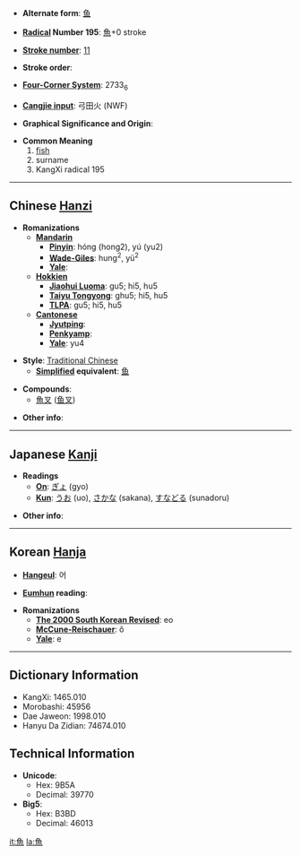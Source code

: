 * '''Alternate form''': [[鱼]]

* '''[[Wiktionary:Chinese radical index| Radical]] Number 195''': [[Wiktionary:Chinese radical index 魚|魚]]+0 stroke

* '''[[Wiktionary:Chinese total strokes index|Stroke number]]''': [[Wiktionary:Chinese total strokes index 11|11]]

* '''Stroke order''': 

* '''[[Wiktionary:Chinese four corner index|Four-Corner System]]''': 2733<sub>6</sub>

* '''[[Wiktionary:Chinese Cangjie index|Cangjie input]]''': 弓田火 (NWF)

* '''Graphical Significance and Origin''': 

* '''Common Meaning'''
*#[[fish]]
*# surname
*# KangXi radical 195

----

== Chinese [[Hanzi]] ==

* '''Romanizations'''
** '''[[Mandarin]]'''
*** '''[[Pinyin]]''': hóng (hong2), yú (yu2)
*** '''[[Wade-Giles]]''': hung<sup>2</sup>, yü<sup>2</sup>
*** '''[[Yale]]''': 
** '''[[Hokkien]]'''
*** '''[[Jiaohui Luoma]]''': gu5; hi5, hu5
*** '''[[Taiyu Tongyong]]''': ghu5; hi5, hu5
*** '''[[TLPA]]''': gu5; hi5, hu5
** '''[[Cantonese]]'''
*** '''[[Jyutping]]''':
*** '''[[Penkyamp]]''': 
*** '''[[Yale]]''': yu4

* '''Style''': [[Traditional Chinese]] 
** '''[[Simplified Chinese|Simplified]] equivalent''': [[鱼]]

* '''Compounds''':
**[[魚叉]] ([[鱼叉]])

* '''Other info''': 

----

== Japanese [[Kanji]] ==

* '''Readings'''
** '''[[On]]''': [[ぎょ]] (gyo)
** '''[[Kun]]''': [[うお]] (uo), [[さかな]] (sakana), [[すなどる]] (sunadoru)

* '''Other info''':  

----

== Korean [[Hanja]] ==

* '''[[Hangeul]]''': 어

* '''[[Eumhun]] reading''': 

* '''Romanizations'''
** '''[[The 2000 South Korean Revised Romanization|The 2000 South Korean Revised]]''': eo
** '''[[McCune-Reischauer]]''': ŏ
** '''[[Yale]]''': e

----

== Dictionary Information ==

* KangXi: 1465.010
* Morobashi: 45956
* Dae Jaweon: 1998.010
* Hanyu Da Zidian: 74674.010

== Technical Information ==

* '''Unicode''':
** Hex: 9B5A
** Decimal: 39770
* '''Big5''':
** Hex: B3BD
** Decimal: 46013

[[it:魚]]
[[la:魚]]